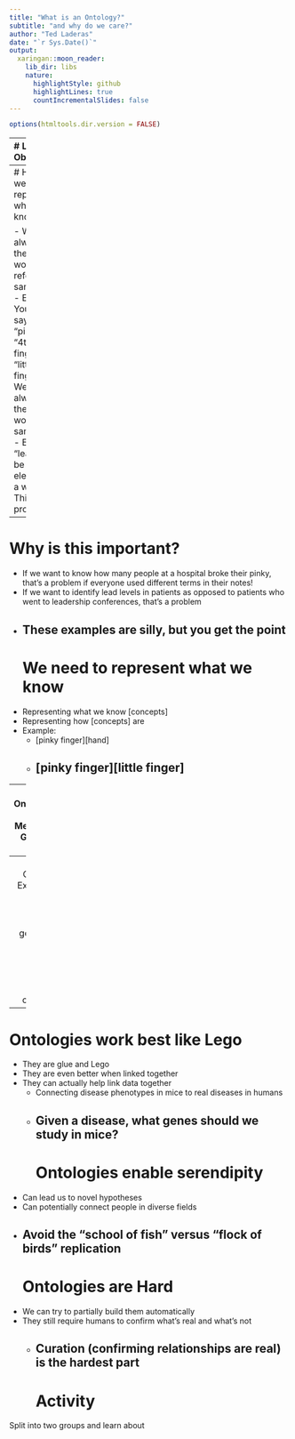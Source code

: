 ```yaml
---
title: "What is an Ontology?"
subtitle: "and why do we care?"
author: "Ted Laderas"
date: "`r Sys.Date()`"
output:
  xaringan::moon_reader:
    lib_dir: libs
    nature:
      highlightStyle: github
      highlightLines: true
      countIncrementalSlides: false
---
```


```r
options(htmltools.dir.version = FALSE)
```

---
# Learning Objectives

- The problem: we are bad at standardizing the way we refer to things
- What is an Ontology?
    - And why should I care?
- What kinds of work do ontologies enable?
- How can ontologies enable novel work?

---
# How do we represent what we know?

- We don't always use the same words to refer to the same thing
    - Example: You might say: "pinky", "4th finger", "little finger"
- We don't always use the same word in same way
    - Example: "lead" can be an element or a word
- This is a problem
---
# Why is this important?

- If we want to know how many people at a hospital broke their pinky, that's a problem if everyone used different terms in their notes!
- If we want to identify lead levels in patients as opposed to patients who went to leadership conferences, that's a problem
- These examples are silly, but you get the point
---
# We need to represent what we know

- Representing what we know [concepts] 
- Representing how [concepts] are <related to each other>
- Example: 
    - [pinky finger]<is part of>[hand] 
    - [pinky finger]<is a synonym of>[little finger]
---


---
# Gene Ontologies: Bringing Meaning to Groups of Genes

- In analysis, we often identify sets of genes that are behaving differently in two or more conditions
- Gene sets can be large (50 or more), and just looking at the labels is confusing to biologists
- We use the Gene Ontologies to highlight commonalities and patterns of these gene sets
    - We have annotated genes with what we know
    
---
# Gene Ontology: Expression Modules

We can identify genes that behave similarly, but what do they have in common?
---
# Ontologies work best like Lego

- They are glue and Lego
- They are even better when linked together
- They can actually help link data together
    - Connecting disease phenotypes in mice to real diseases in humans
    - Given a disease, what genes should we study in mice?
---
# Ontologies enable serendipity

- Can lead us to novel hypotheses
- Can potentially connect people in diverse fields
- Avoid the "school of fish" versus "flock of birds" replication
---
# Ontologies are Hard 

- We can try to partially build them automatically
- They still require humans to confirm what's real and what's not
    - Curation (confirming relationships are real) is the hardest part
---
# Activity

Split into two groups and learn about 